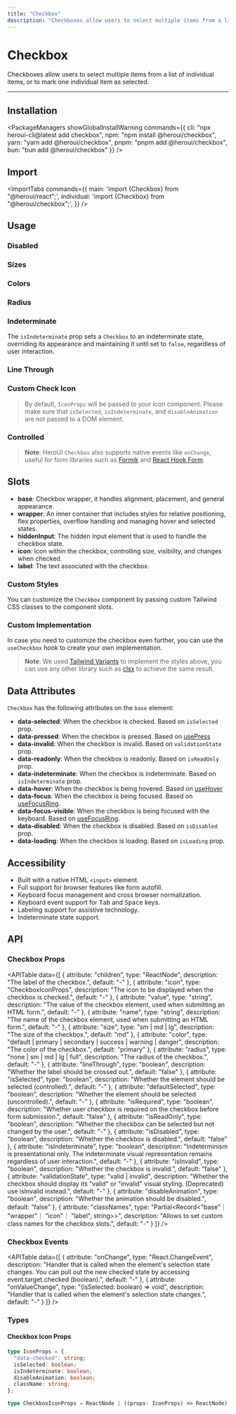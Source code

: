 ```yaml
---
title: "Checkbox"
description: "Checkboxes allow users to select multiple items from a list of individual items, or to mark one individual item as selected."
---
```



# Checkbox

Checkboxes allow users to select multiple items from a list of individual items, or to mark one individual item as selected.

<ComponentLinks component="checkbox" reactAriaHook="useCheckbox" />

---

<CarbonAd/>

## Installation

<PackageManagers
  showGlobalInstallWarning
  commands={{
    cli: "npx heroui-cli@latest add checkbox",
    npm: "npm install @heroui/checkbox",
    yarn: "yarn add @heroui/checkbox",
    pnpm: "pnpm add @heroui/checkbox",
    bun: "bun add @heroui/checkbox"
  }}
/>


## Import

<ImportTabs
  commands={{
    main: 'import {Checkbox} from "@heroui/react";',
    individual: 'import {Checkbox} from "@heroui/checkbox";',
  }}
/>

## Usage

<CodeDemo title="Usage" files={checkboxContent.usage} />

### Disabled

<CodeDemo title="Disabled" files={checkboxContent.disabled} />

### Sizes

<CodeDemo title="Sizes" files={checkboxContent.sizes} />

### Colors

<CodeDemo title="Colors" files={checkboxContent.colors} />

### Radius

<CodeDemo title="Radius" files={checkboxContent.radius} />

### Indeterminate

The `isIndeterminate` prop sets a `Checkbox` to an indeterminate state, overriding its appearance and maintaining it until set to `false`, regardless of user interaction.

<CodeDemo title="Indeterminate" files={checkboxContent.indeterminate} />

### Line Through

<CodeDemo title="Line Through" files={checkboxContent.lineThrough} />

### Custom Check Icon

> By default, `IconProps` will be passed to your icon component.  Please make sure that `isSelected`, `isIndeterminate`, and `disableAnimation` are not passed to a DOM element.

<CodeDemo title="Custom Check Icon" files={checkboxContent.customCheckIcon} />

### Controlled

<CodeDemo title="Controlled Checkbox" files={checkboxContent.controlled} />

> **Note**: HeroUI `Checkbox` also supports native events like `onChange`, useful for form libraries
> such as [Formik](https://formik.org/) and [React Hook Form](https://react-hook-form.com/).

## Slots

- **base**: Checkbox wrapper, it handles alignment, placement, and general appearance.
- **wrapper**: An inner container that includes styles for relative positioning, flex properties, overflow handling and managing hover and selected states.
- **hiddenInput**: The hidden input element that is used to handle the checkbox state.
- **icon**: Icon within the checkbox, controlling size, visibility, and changes when checked.
- **label**: The text associated with the checkbox.

### Custom Styles

You can customize the `Checkbox` component by passing custom Tailwind CSS classes to the component slots.

<CodeDemo title="Custom Styles" files={checkboxContent.customStyles} />

### Custom Implementation

In case you need to customize the checkbox even further, you can use the `useCheckbox` hook to create your own implementation.

<CodeDemo title="Custom Implementation" files={checkboxContent.customImplementation} />

> **Note**: We used [Tailwind Variants](https://www.tailwind-variants.org/) to implement the styles above, you can use any other library such as [clsx](https://www.npmjs.com/package/clsx) to achieve the same result.

<Spacer y={4} />

## Data Attributes

`Checkbox` has the following attributes on the `base` element:

- **data-selected**:
  When the checkbox is checked. Based on `isSelected` prop.
- **data-pressed**:
  When the checkbox is pressed. Based on [usePress](https://react-spectrum.adobe.com/react-aria/usePress.html)
- **data-invalid**:
  When the checkbox is invalid. Based on `validationState` prop.
- **data-readonly**:
  When the checkbox is readonly. Based on `isReadOnly` prop.
- **data-indeterminate**:
  When the checkbox is indeterminate. Based on `isIndeterminate` prop.
- **data-hover**:
  When the checkbox is being hovered. Based on [useHover](https://react-spectrum.adobe.com/react-aria/useHover.html)
- **data-focus**:
  When the checkbox is being focused. Based on [useFocusRing](https://react-spectrum.adobe.com/react-aria/useFocusRing.html).
- **data-focus-visible**:
  When the checkbox is being focused with the keyboard. Based on [useFocusRing](https://react-spectrum.adobe.com/react-aria/useFocusRing.html).
- **data-disabled**:
  When the checkbox is disabled. Based on `isDisabled` prop.
- **data-loading**:
  When the checkbox is loading. Based on `isLoading` prop.

<Spacer y={4} />

## Accessibility

- Built with a native HTML `<input>` element.
- Full support for browser features like form autofill.
- Keyboard focus management and cross browser normalization.
- Keyboard event support for <Kbd>Tab</Kbd> and <Kbd>Space</Kbd> keys.
- Labeling support for assistive technology.
- Indeterminate state support.

<Spacer y={4} />

## API

### Checkbox Props

<APITable
  data={[
    {
      attribute: "children",
      type: "ReactNode",
      description: "The label of the checkbox.",
      default: "-"
    },
    {
      attribute: "icon",
      type: "CheckboxIconProps",
      description: "The icon to be displayed when the checkbox is checked.",
      default: "-"
    },
    {
      attribute: "value",
      type: "string",
      description: "The value of the checkbox element, used when submitting an HTML form.",
      default: "-"
    },
    {
      attribute: "name",
      type: "string",
      description: "The name of the checkbox element, used when submitting an HTML form.",
      default: "-"
    },
    {
      attribute: "size",
      type: "sm | md | lg",
      description: "The size of the checkbox.",
      default: "md"
    },
    {
      attribute: "color",
      type: "default | primary | secondary | success | warning | danger",
      description: "The color of the checkbox.",
      default: "primary"
    },
    {
      attribute: "radius",
      type: "none | sm | md | lg | full",
      description: "The radius of the checkbox.",
      default: "-"
    },
    {
      attribute: "lineThrough",
      type: "boolean",
      description: "Whether the label should be crossed out.",
      default: "false"
    },
    {
      attribute: "isSelected",
      type: "boolean",
      description: "Whether the element should be selected (controlled).",
      default: "-"
    },
    {
      attribute: "defaultSelected",
      type: "boolean",
      description: "Whether the element should be selected (uncontrolled).",
      default: "-"
    },
    {
      attribute: "isRequired",
      type: "boolean",
      description: "Whether user checkbox is required on the checkbox before form submission.",
      default: "false"
    },
    {
      attribute: "isReadOnly",
      type: "boolean",
      description: "Whether the checkbox can be selected but not changed by the user.",
      default: "-"
    },
    {
      attribute: "isDisabled",
      type: "boolean",
      description: "Whether the checkbox is disabled.",
      default: "false"
    },
    {
      attribute: "isIndeterminate",
      type: "boolean",
      description: "Indeterminism is presentational only. The indeterminate visual representation remains regardless of user interaction.",
      default: "-"
    },
    {
      attribute: "isInvalid",
      type: "boolean",
      description: "Whether the checkbox is invalid.",
      default: "false"
    },
    {
      attribute: "validationState",
      type: "valid | invalid",
      description: "Whether the checkbox should display its \"valid\" or \"invalid\" visual styling. (Deprecated) use isInvalid instead.",
      default: "-"
    },
    {
      attribute: "disableAnimation",
      type: "boolean",
      description: "Whether the animation should be disabled.",
      default: "false"
    },
    {
      attribute: "classNames",
      type: "Partial<Record<\"base\"｜ \"wrapper\"｜ \"icon\"｜ \"label\", string>>",
      description: "Allows to set custom class names for the checkbox slots.",
      default: "-"
    }
  ]}
/>

### Checkbox Events

<APITable
  data={[
    {
      attribute: "onChange",
      type: "React.ChangeEvent<HTMLInputElement>",
      description: "Handler that is called when the element's selection state changes. You can pull out the new checked state by accessing event.target.checked (boolean).",
      default: "-"
    },
    {
      attribute: "onValueChange",
      type: "(isSelected: boolean) => void",
      description: "Handler that is called when the element's selection state changes.",
      default: "-"
    }
  ]}
/>

### Types

#### Checkbox Icon Props

```ts
type IconProps = {
  "data-checked": string;
  isSelected: boolean;
  isIndeterminate: boolean;
  disableAnimation: boolean;
  className: string;
};

type CheckboxIconProps = ReactNode | ((props: IconProps) => ReactNode);
```
